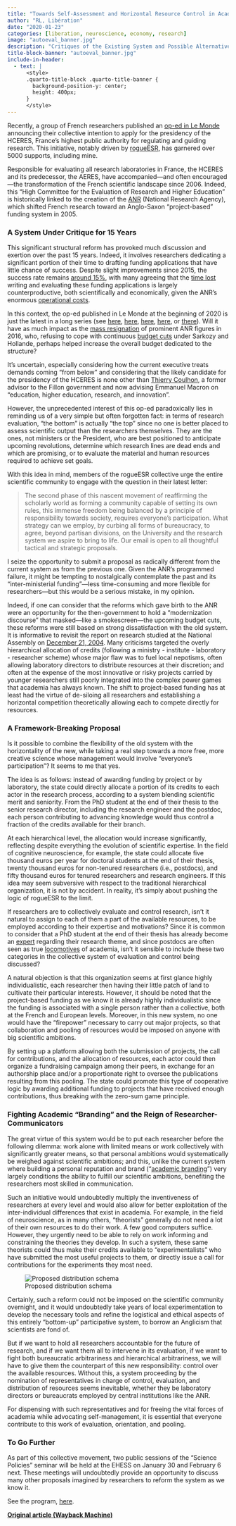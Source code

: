 ```yaml
---
title: "Towards Self-Assessment and Horizontal Resource Control in Academia? "
author: "RL, Libération"
date: "2020-01-23"
categories: [liberation, neuroscience, economy, research]
image: "autoeval_banner.jpg"
description: "Critiques of the Existing System and Possible Alternatives"
title-block-banner: "autoeval_banner.jpg"
include-in-header:
  - text: |
      <style>
      .quarto-title-block .quarto-title-banner {
        background-position-y: center;
        height: 400px;
      }
      </style>
---
```


Recently, a group of French researchers published an [op-ed in Le Monde](https://web.archive.org/web/20201205023236/https://www.lemonde.fr/idees/article/2020/01/20/nous-chercheurs-voulons-defendre-l-autonomie-de-la-recherche-et-des-formations_6026543_3232.html) announcing their collective intention to apply for the presidency of the HCERES, France's highest public authority for regulating and guiding research. This initiative, notably driven by [rogueESR](https://web.archive.org/web/20201205023236/http://rogueesr.fr/), has garnered over 5000 supports, including mine.

Responsible for evaluating all research laboratories in France, the HCERES and its predecessor, the AERES, have accompanied—and often encouraged—the transformation of the French scientific landscape since 2006. Indeed, this "High Committee for the Evaluation of Research and Higher Education" is historically linked to the creation of the [ANR](https://web.archive.org/web/20201205023236/https://fr.wikipedia.org/wiki/Agence_nationale_de_la_recherche) (National Research Agency), which shifted French research toward an Anglo-Saxon "project-based" funding system in 2005.

### A System Under Critique for 15 Years

This significant structural reform has provoked much discussion and exertion over the past 15 years. Indeed, it involves researchers dedicating a significant portion of their time to drafting funding applications that have little chance of success. Despite slight improvements since 2015, the success rate remains [around 15%](https://web.archive.org/web/20201205023236/https://twitter.com/Alexis_Verger/status/1150661972301701120), with many agreeing that the [time lost](https://web.archive.org/web/20201205023236/https://journals.plos.org/plosone/article?id=10.1371%2Fjournal.pone.0118494) writing and evaluating these funding applications is largely counterproductive, both scientifically and economically, given the ANR's enormous [operational costs](https://web.archive.org/web/20201205023236/http://lesupenmaintenance.blogspot.com/2017/07/inefficience-et-couts-caches-du-neo.html).

In this context, the op-ed published in Le Monde at the beginning of 2020 is just the latest in a long series (see [here](https://web.archive.org/web/20201205023236/https://www.lepoint.fr/debats/tribune-il-faut-repenser-et-renforcer-l-agence-nationale-pour-la-recherche-08-01-2016-2008132_2.php), [here](https://web.archive.org/web/20201205023236/https://www.lemonde.fr/sciences/article/2015/09/21/recherche-la-selection-par-l-excellence-est-denaturee_4766031_1650684.html), [here](https://web.archive.org/web/20201205023236/https://www.lemonde.fr/sciences/article/2019/03/06/le-financement-de-la-recherche-fondamentale-ne-doit-pas-etre-une-loterie_5431902_1650684.html), [here](https://web.archive.org/web/20201205023236/https://www.liberation.fr/debats/2019/09/02/le-jeu-du-hasard-et-de-la-recherche_1748859), or [there](https://web.archive.org/web/20201205023236/https://www.latribune.fr/opinions/20100325trib000491876/depenser-plus-pour-faire-moins-de-recherche-.html)). Will it have as much impact as the [mass resignation](https://web.archive.org/web/20201205023236/https://www.lemonde.fr/blog/huet/2016/06/09/politique-de-la-recherche-demission-de-masse-a-lanr/) of prominent ANR figures in 2016, who, refusing to cope with continuous [budget cuts](https://web.archive.org/web/20201205023236/https://www.lemonde.fr/idees/article/2016/05/23/coupes-budgetaires-dans-la-recherche-huit-grands-chercheurs-denoncent-un-suicide-scientifique-et-industriel_4924612_3232.html) under Sarkozy and Hollande, perhaps helped increase the overall budget dedicated to the structure?

It's uncertain, especially considering how the current executive treats demands coming "from below" and considering that the likely candidate for the presidency of the HCERES is none other than [Thierry Coulhon](https://web.archive.org/web/20201205023236/https://www.lemonde.fr/blog/huet/2020/01/21/montee-de-la-contestation-a-luniversite-et-au-cnrs/), a former advisor to the Fillon government and now advising Emmanuel Macron on "education, higher education, research, and innovation".

However, the unprecedented interest of this op-ed paradoxically lies in reminding us of a very simple but often forgotten fact: in terms of research evaluation, "the bottom" is actually "the top" since no one is better placed to assess scientific output than the researchers themselves. They are the ones, not ministers or the President, who are best positioned to anticipate upcoming revolutions, determine which research lines are dead ends and which are promising, or to evaluate the material and human resources required to achieve set goals.

With this idea in mind, members of the rogueESR collective urge the entire scientific community to engage with the question in their latest letter:

> The second phase of this nascent movement of reaffirming the scholarly world as forming a community capable of setting its own rules, this immense freedom being balanced by a principle of responsibility towards society, requires everyone's participation. What strategy can we employ, by curbing all forms of bureaucracy, to agree, beyond partisan divisions, on the University and the research system we aspire to bring to life. Our email is open to all thoughtful tactical and strategic proposals.

I seize the opportunity to submit a proposal as radically different from the current system as from the previous one. Given the ANR's programmed failure, it might be tempting to nostalgically contemplate the past and its "inter-ministerial funding"—less time-consuming and more flexible for researchers—but this would be a serious mistake, in my opinion.

Indeed, if one can consider that the reforms which gave birth to the ANR were an opportunity for the then-government to hold a "modernization discourse" that masked—like a smokescreen—the upcoming budget cuts, these reforms were still based on strong dissatisfaction with the old system. It is informative to revisit the report on research studied at the National Assembly on [December 21, 2004](https://web.archive.org/web/20201205023236/http://www.assemblee-nationale.fr/12/rap-info/i1998.asp). Many criticisms targeted the overly hierarchical allocation of credits (following a ministry - institute - laboratory - researcher scheme) whose major flaw was to fuel local nepotisms, often allowing laboratory directors to distribute resources at their discretion; and often at the expense of the most innovative or risky projects carried by younger researchers still poorly integrated into the complex power games that academia has always known. The shift to project-based funding has at least had the virtue of de-siloing all researchers and establishing a horizontal competition theoretically allowing each to compete directly for resources.

### A Framework-Breaking Proposal

Is it possible to combine the flexibility of the old system with the horizontality of the new, while taking a real step towards a more free, more creative science whose management would involve "everyone's participation"? It seems to me that yes.

The idea is as follows: instead of awarding funding by project or by laboratory, the state could directly allocate a portion of its credits to each actor in the research process, according to a system blending scientific merit and seniority. From the PhD student at the end of their thesis to the senior research director, including the research engineer and the postdoc, each person contributing to advancing knowledge would thus control a fraction of the credits available for their branch.

At each hierarchical level, the allocation would increase significantly, reflecting despite everything the evolution of scientific expertise. In the field of cognitive neuroscience, for example, the state could allocate five thousand euros per year for doctoral students at the end of their thesis, twenty thousand euros for non-tenured researchers (i.e., postdocs), and fifty thousand euros for tenured researchers and research engineers. If this idea may seem subversive with respect to the traditional hierarchical organization, it is not by accident. In reality, it's simply about pushing the logic of rogueESR to the limit.

If researchers are to collectively evaluate and control research, isn't it natural to assign to each of them a part of the available resources, to be employed according to their expertise and motivations? Since it is common to consider that a PhD student at the end of their thesis has already become an [expert](https://web.archive.org/web/20201205023236/https://www.lemonde.fr/sciences/article/2014/05/05/tribune-qui-fait-la-recherche-publique-en-france_4411829_1650684.html) regarding their research theme, and since postdocs are often seen as true [locomotives](https://web.archive.org/web/20201205023236/https://academic.oup.com/bioscience/article/65/11/1088/374441) of academia, isn't it sensible to include these two categories in the collective system of evaluation and control being discussed?

A natural objection is that this organization seems at first glance highly individualistic, each researcher then having their little patch of land to cultivate their particular interests. However, it should be noted that the project-based funding as we know it is already highly individualistic since the funding is associated with a single person rather than a collective, both at the French and European levels. Moreover, in this new system, no one would have the "firepower" necessary to carry out major projects, so that collaboration and pooling of resources would be imposed on anyone with big scientific ambitions.

By setting up a platform allowing both the submission of projects, the call for contributions, and the allocation of resources, each actor could then organize a fundraising campaign among their peers, in exchange for an authorship place and/or a proportionate right to oversee the publications resulting from this pooling. The state could promote this type of cooperative logic by awarding additional funding to projects that have received enough contributions, thus breaking with the zero-sum game principle.

### Fighting Academic "Branding" and the Reign of Researcher-Communicators

The great virtue of this system would be to put each researcher before the following dilemma: work alone with limited means or work collectively with significantly greater means, so that personal ambitions would systematically be weighed against scientific ambitions; and this, unlike the current system where building a personal reputation and brand ("[academic branding](https://web.archive.org/web/20201205023236/https://www.nature.com/articles/d41586-019-03021-5)") very largely conditions the ability to fulfill our scientific ambitions, benefiting the researchers most skilled in communication.

Such an initiative would undoubtedly multiply the inventiveness of researchers at every level and would also allow for better exploitation of the inter-individual differences that exist in academia. For example, in the field of neuroscience, as in many others, "theorists" generally do not need a lot of their own resources to do their work. A few good computers suffice. However, they urgently need to be able to rely on work informing and constraining the theories they develop. In such a system, these same theorists could thus make their credits available to "experimentalists" who have submitted the most useful projects to them, or directly issue a call for contributions for the experiments they most need.

![Proposed distribution schema](autoeval.jpg){alt="Proposed distribution schema"}

Certainly, such a reform could not be imposed on the scientific community overnight, and it would undoubtedly take years of local experimentation to develop the necessary tools and refine the logistical and ethical aspects of this entirely "bottom-up" participative system, to borrow an Anglicism that scientists are fond of.

But if we want to hold all researchers accountable for the future of research, and if we want them all to intervene in its evaluation, if we want to fight both bureaucratic arbitrariness and hierarchical arbitrariness, we will have to give them the counterpart of this new responsibility: control over the available resources. Without this, a system proceeding by the nomination of representatives in charge of control, evaluation, and distribution of resources seems inevitable, whether they be laboratory directors or bureaucrats employed by central institutions like the ANR.

For dispensing with such representatives and for freeing the vital forces of academia while advocating self-management, it is essential that everyone contribute to this work of evaluation, orientation, and pooling.

### To Go Further

As part of this collective movement, two public sessions of the "Science Policies" seminar will be held at the EHESS on January 30 and February 6 next. These meetings will undoubtedly provide an opportunity to discuss many other proposals imagined by researchers to reform the system as we know it.

See the program, [here](https://web.archive.org/web/20201205023236/https://pds.hypotheses.org/).

[**Original article (Wayback Machine)**](https://web.archive.org/web/20201205023236/http://hemisphere-gauche.blogs.liberation.fr/2020/01/23/vers-lauto-evaluation-et-le-controle-horizontal-des-ressources-dans-le-monde-academique/)

<script src="https://giscus.app/client.js"         data-repo="romainligneul/giscus-comments"         data-repo-id="R_kgDOMSMTIw"         data-category="CommentsBlogFR"         data-category-id="DIC_kwDOMSMTI84CglZk"         data-mapping="pathname"         data-strict="0"         data-reactions-enabled="1"         data-emit-metadata="0"         data-input-position="top"         data-theme="preferred_color_scheme"         data-lang="en"         crossorigin="anonymous"         async> </script>